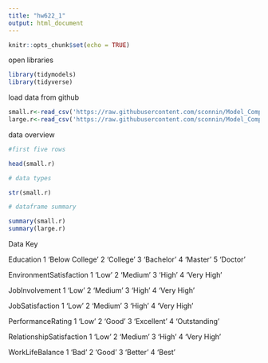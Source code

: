 ```yaml
---
title: "hw622_1"
output: html_document
---
```


```r
knitr::opts_chunk$set(echo = TRUE)
```

open libraries

```r
library(tidymodels)
library(tidyverse)
```

load data from github

```r
small.r<-read_csv('https://raw.githubusercontent.com/sconnin/Model_Compare/main/5000%20HRA%20Records.csv')
large.r<-read_csv('https://raw.githubusercontent.com/sconnin/Model_Compare/main/500000%20HRA%20Records.csv')
```

data overview 

```r

#first five rows

head(small.r)

# data types

str(small.r)

# dataframe summary

summary(small.r)
summary(large.r)


```
Data Key

Education
1 'Below College'
2 'College'
3 'Bachelor'
4 'Master'
5 'Doctor'

EnvironmentSatisfaction
1 'Low'
2 'Medium'
3 'High'
4 'Very High'

JobInvolvement
1 'Low'
2 'Medium'
3 'High'
4 'Very High'

JobSatisfaction
1 'Low'
2 'Medium'
3 'High'
4 'Very High'

PerformanceRating
1 'Low'
2 'Good'
3 'Excellent'
4 'Outstanding'

RelationshipSatisfaction
1 'Low'
2 'Medium'
3 'High'
4 'Very High'

WorkLifeBalance
1 'Bad'
2 'Good'
3 'Better'
4 'Best'
